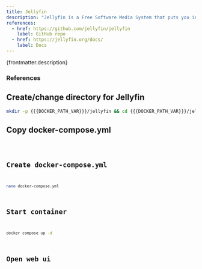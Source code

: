 ```yaml
---
title: Jellyfin
description: "Jellyfin is a Free Software Media System that puts you in control of managing and streaming your media. It is an alternative to the proprietary Emby and Plex, to provide media from a dedicated server to end-user devices via multiple apps."
references:
  - href: https://github.com/jellyfin/jellyfin
    label: GitHub repo
  - href: https://jellyfin.org/docs/
    label: Docs
---
```



<p>{frontmatter.description}</p>

### References

<ReferenceLinks references={frontmatter.references} />

## Create/change directory for Jellyfin

```sh
mkdir -p {{{DOCKER_PATH_VAR}}}/jellyfin && cd {{{DOCKER_PATH_VAR}}}/jellyfin
```

## Copy docker-compose.yml

<Code lang="yml" title="docker-compose.yml" code={yaml} />

## Create docker-compose.yml

```sh
nano docker-compose.yml
```

## Start container

```sh
docker compose up -d
```

## Open web ui

<OpenWebUI port="8096" />

